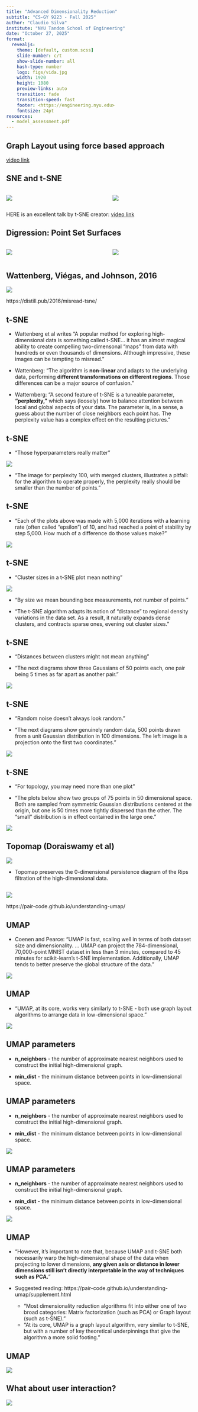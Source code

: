 ```yaml
---
title: "Advanced Dimensionality Reduction"
subtitle: "CS-GY 9223 - Fall 2025"
author: "Claudio Silva"
institute: "NYU Tandon School of Engineering"
date: "October 27, 2025"
format:
  revealjs:
    theme: [default, custom.scss]
    slide-number: c/t
    show-slide-number: all
    hash-type: number
    logo: figs/vida.jpg
    width: 1920
    height: 1080
    preview-links: auto
    transition: fade
    transition-speed: fast
    footer: <https://engineering.nyu.edu>
    fontsize: 24pt
resources:
  - model_assessment.pdf
---
```


## Graph Layout using force based approach

[video link](https://www.youtube.com/watch?v=_Oidv5M-fuw)

## SNE and t-SNE

:::: {.columns}

::: {.column width="50%"}
![](figs/sne.jpg)
:::

::: {.column width="40%"}
![](figs/tsne.jpg)
:::

::::


HERE is an excellent talk by t-SNE creator: 
[video link](https://www.youtube.com/watch?v=RJVL80Gg3lA&list=UUtXKDgv1AVoG88PLl8nGXmw)


<!-- ##

{{< video https://www.youtube.com/watch?v=RJVL80Gg3lA&list=UUtXKDgv1AVoG88PLl8nGXmw >}} -->

## Digression: Point Set Surfaces

:::: {.columns}

::: {.column width="50%"}
![](figs/pss.jpg)
:::

::: {.column width="40%"}
![](figs/pss-h.jpg)
:::

::::

## Wattenberg, Viégas, and Johnson, 2016

![](figs/using-tsne.jpg)

https://distill.pub/2016/misread-tsne/

## t-SNE

* Wattenberg et al writes "A popular method for exploring high-dimensional data is something called t-SNE... it has an almost magical ability to create compelling two-dimensonal “maps” from data with hundreds or even thousands of dimensions. Although impressive, these images can be tempting to misread."

* Wattenberg: "The algorithm is **non-linear** and adapts to the underlying data, performing **different transformations on different regions**. Those differences can be a major source of confusion."

* Watternberg: "A second feature of t-SNE is a tuneable parameter, **“perplexity,”** which says (loosely) how to balance attention between local and global aspects of your data. The parameter is, in a sense, a guess about the number of close neighbors each point has. The perplexity value has a complex effect on the resulting pictures."

## t-SNE

* "Those hyperparameters really matter"

![](figs/tsneperplexity.jpg)

* "The image for perplexity 100, with merged clusters, illustrates a pitfall: for the algorithm to operate properly, the perplexity really should be smaller than the number of points."

## t-SNE

* "Each of the plots above was made with 5,000 iterations with a learning rate (often called “epsilon”) of 10, and had reached a point of stability by step 5,000. How much of a difference do those values make?"

![](figs/tsnesteps.jpg)


## t-SNE

* "Cluster sizes in a t-SNE plot mean nothing"

![](figs/tsneclustersizes.jpg)

* "By size we mean bounding box measurements, not number of points."

* "The t-SNE algorithm adapts its notion of “distance” to regional density variations in the data set. As a result, it naturally expands dense clusters, and contracts sparse ones, evening out cluster sizes."

## t-SNE

* "Distances between clusters might not mean anything"

* "The next diagrams show three Gaussians of 50 points each, one pair being 5 times as far apart as another pair."

![](figs/tsneclusterdistances.jpg)

## t-SNE

* "Random noise doesn’t always look random."

* "The next diagrams show genuinely random data, 500 points drawn from a unit Gaussian distribution in 100 dimensions. The left image is a projection onto the first two coordinates."

![](figs/tsnerandom.jpg)

## t-SNE

* "For topology, you may need more than one plot"

* "The plots below show two groups of 75 points in 50 dimensional space. Both are sampled from symmetric Gaussian distributions centered at the origin, but one is 50 times more tightly dispersed than the other. The “small” distribution is in effect contained in the large one."

![](figs/tsnetopology.jpg)

## Topomap (Doraiswamy et al)

![](figs/topomap.jpg)

* Topomap preserves the 0-dimensional persistence diagram of the Rips filtration of the high-dimensional data. 

## 

![](figs/understanding-umap.jpg)

https://pair-code.github.io/understanding-umap/

## UMAP 

* Coenen and Pearce: "UMAP is fast, scaling well in terms of both dataset size and dimensionality. ... UMAP can project the 784-dimensional, 70,000-point MNIST dataset in less than 3 minutes, compared to 45 minutes for scikit-learn's t-SNE implementation. Additionally, UMAP tends to better preserve the global structure of the data." 

![](figs/umapvstsne.jpg)

## UMAP

* "UMAP, at its core, works very similarly to t-SNE - both use graph layout algorithms to arrange data in low-dimensional space."

![](figs/umapfuzzygraph.jpg)

## UMAP parameters

* **n_neighbors** - the number of approximate nearest neighbors used to construct the initial high-dimensional graph. 

* **min_dist** - the minimum distance between points in low-dimensional space.

## UMAP parameters

* **n_neighbors** - the number of approximate nearest neighbors used to construct the initial high-dimensional graph. 

* **min_dist** - the minimum distance between points in low-dimensional space.

![](figs/umapmindist-0.jpg)

## UMAP parameters

* **n_neighbors** - the number of approximate nearest neighbors used to construct the initial high-dimensional graph. 

* **min_dist** - the minimum distance between points in low-dimensional space.

![](figs/umapmindist-0.8.jpg)

## UMAP

* "However, it's important to note that, because UMAP and t-SNE both necessarily warp the high-dimensional shape of the data when projecting to lower dimensions, **any given axis or distance in lower dimensions still isn’t directly interpretable in the way of techniques such as PCA.**"

* Suggested reading: https://pair-code.github.io/understanding-umap/supplement.html
   - "Most dimensionality reduction algorithms fit into either one of two broad categories: Matrix factorization (such as PCA) or Graph layout (such as t-SNE)."
   - "At its core, UMAP is a graph layout algorithm, very similar to t-SNE, but with a number of key theoretical underpinnings that give the algorithm a more solid footing."

## UMAP

![](figs/umapvstsne-param.jpg)

## What about user interaction?

![](figs/projections.jpg)

